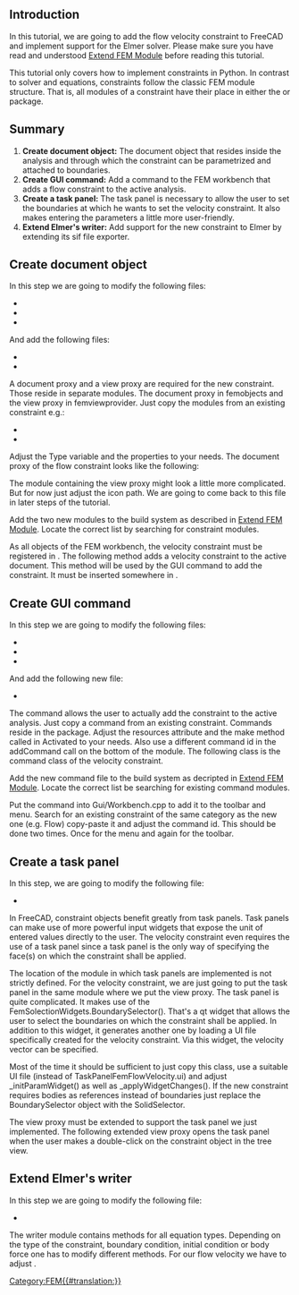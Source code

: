 <languages/>

{{TutorialInfo
|Topic= Add FEM Constraint
|Level=
|Time=
|Author=[[User:M42kus|M42kus]]
|FCVersion=
|Files=
}}

== Introduction ==

In this tutorial, we are going to add the flow velocity constraint to FreeCAD and implement support for the Elmer solver. Please make sure you have read and understood [[Extend_FEM_Module|Extend FEM Module]] before reading this tutorial.

This tutorial only covers how to implement constraints in Python. In contrast to solver and equations, constraints follow the classic FEM module structure. That is, all modules of a constraint have their place in either the {{Incode|femobjects}} or {{Incode|femviewprovider}} package.

== Summary ==

# '''Create document object:''' The document object that resides inside the analysis and through which the constraint can be parametrized and attached to boundaries.
# '''Create GUI command:''' Add a command to the FEM workbench that adds a flow constraint to the active analysis.
# '''Create a task panel:''' The task panel is necessary to allow the user to set the boundaries at which he wants to set the velocity constraint. It also makes entering the parameters a little more user-friendly.
# '''Extend Elmer's writer:''' Add support for the new constraint to Elmer by extending its sif file exporter.

== Create document object ==

In this step we are going to modify the following files:
* {{FileName|src/Mod/Fem/CMakeLists.txt}}
* {{FileName|src/Mod/Fem/App/CMakeLists.txt}}
* {{FileName|src/Mod/Fem/ObjectsFem.py}}

And add the following files:
* {{FileName|src/Mod/Fem/femobjects/constraint_flowvelocity.py}}
* {{FileName|src/Mod/Fem/femviewprovider/view_constraint_flowvelocity.py}}

A document proxy and a view proxy are required for the new constraint. Those reside in separate modules. The document proxy in femobjects and the view proxy in femviewprovider. Just copy the modules from an existing constraint e.g.:
* {{FileName|femobjects/constraint_selfweight.py}}
* {{FileName|femviewprovider/view_constraint_selfweight.py}}

Adjust the Type variable and the properties to your needs. The document proxy of the flow constraint looks like the following:

{{Code|code=
class Proxy(FemConstraint.Proxy):
    Type = "Fem::ConstraintFlowVelocity"
    def __init__(self, obj):
        super(Proxy, self).__init__(obj)
        obj.addProperty(
            "App::PropertyFloat", "VelocityX",
            "Parameter", "Body heat flux")
        obj.addProperty(
            "App::PropertyBool", "VelocityXEnabled",
            "Parameter", "Body heat flux")
        obj.addProperty(
            "App::PropertyFloat", "VelocityY",
            "Parameter", "Body heat flux")
        obj.addProperty(
            "App::PropertyBool", "VelocityYEnabled",
            "Parameter", "Body heat flux")
        obj.addProperty(
            "App::PropertyFloat", "VelocityZ",
            "Parameter", "Body heat flux")
        obj.addProperty(
            "App::PropertyBool", "VelocityZEnabled",
            "Parameter", "Body heat flux")
        obj.addProperty(
            "App::PropertyBool", "NormalToBoundary",
            "Parameter", "Body heat flux")
}}

The module containing the view proxy might look a little more complicated. But for now just adjust the icon path. We are going to come back to this file in later steps of the tutorial.

{{Code|code=
class ViewProxy(FemConstraint.ViewProxy):
    def getIcon(self):
        return ":/icons/fem-constraint-flow-velocity.svg"
}}

Add the two new modules to the build system as described in [https://www.freecadweb.org/wiki/Extend_FEM_Module Extend FEM Module]. Locate the correct list by searching for constraint modules.

As all objects of the FEM workbench, the velocity constraint must be registered in {{Incode|ObjectsFem.py}}. The following method adds a velocity constraint to the active document. This method will be used by the GUI command to add the constraint. It must be inserted somewhere in {{Incode|ObjectsFem.py}}.

{{Code|code=
def makeConstraintFlowVelocity(name="FlowVelocity"):
    obj = FreeCAD.ActiveDocument.addObject("Fem::ConstraintPython", name)
    import femobjects.constraint_flowvelocity
    femobjects.constraint_flowvelocity.Proxy(obj)
    if FreeCAD.GuiUp:
        import femviewprovider.view_constraint_flowvelocity
        femviewprovider.view_constraint_flowvelocity.ViewProxy(obj.ViewObject)
    return obj
}}

== Create GUI command ==

In this step we are going to modify the following files:
* {{FileName|src/Mod/Fem/CMakeLists.txt}}
* {{FileName|src/Mod/Fem/App/CMakeLists.txt}}
* {{FileName|src/Mod/Fem/Gui/Workbench.cpp}}

And add the following new file:
* {{FileName|src/Mod/Fem/femobjects/constraint_flowvelocity.py}}

The command allows the user to actually add the constraint to the active analysis. Just copy a command from an existing constraint. Commands reside in the {{Incode|femviewprovider}} package. Adjust the resources attribute and the make method called in Activated to your needs. Also use a different command id in the addCommand call on the bottom of the module. The following class is the command class of the velocity constraint.

{{Code|code=
class Command(FemCommands.FemCommands):

    def __init__(self):
        super(Command, self).__init__()
        self.resources = {
            'Pixmap': 'fem-constraint-flow-velocity',
            'MenuText': QtCore.QT_TRANSLATE_NOOP(
                "FEM_ConstraintFlowVelocity",
                "Constraint Velocity"),
            'ToolTip': QtCore.QT_TRANSLATE_NOOP(
                "FEM_ConstraintFlowVelocity",
                "Creates a FEM constraint body heat flux")}
        self.is_active = 'with_analysis'

    def Activated(self):
        App.ActiveDocument.openTransaction(
            "Create FemConstraintFlowVelocity")
        Gui.addModule("ObjectsFem")
        Gui.doCommand(
            "FemGui.getActiveAnalysis().Member += "
            "[ObjectsFem.makeConstraintFlowVelocity()]")

Gui.addCommand('FEM_AddConstraintFlowVelocity', Command())
}}

Add the new command file to the build system as decripted in [https://www.freecadweb.org/wiki/Extend_FEM_Module Extend FEM Module]. Locate the correct list be searching for existing command modules.

Put the command into Gui/Workbench.cpp to add it to the toolbar and menu. Search for an existing constraint of the same category as the new one (e.g. Flow) copy-paste it and adjust the command id. This should be done two times. Once for the menu and again for the toolbar.

== Create a task panel ==

In this step, we are going to modify the following file:
* {{FileName|src/Mod/Fem/femviewprovider/view_constraint_flowvelocity.py}}

In FreeCAD, constraint objects benefit greatly from task panels. Task panels can make use of more powerful input widgets that expose the unit of entered values directly to the user. The velocity constraint even requires the use of a task panel since a task panel is the only way of specifying the face(s) on which the constraint shall be applied.

The location of the module in which task panels are implemented is not strictly defined. For the velocity constraint, we are just going to put the task panel in the same module where we put the view proxy. The task panel is quite complicated. It makes use of the FemSolectionWidgets.BoundarySelector(). That's a qt widget that allows the user to select the boundaries on which the constraint shall be applied. In addition to this widget, it generates another one by loading a UI file specifically created for the velocity constraint. Via this widget, the velocity vector can be specified.

Most of the time it should be sufficient to just copy this class, use a suitable UI file (instead of TaskPanelFemFlowVelocity.ui) and adjust _initParamWidget() as well as _applyWidgetChanges(). If the new constraint requires bodies as references instead of boundaries just replace the BoundarySelector object with the SolidSelector.

{{Code|code=
class _TaskPanel(object):

    def __init__(self, obj):
        self._obj = obj
        self._refWidget = FemSelectionWidgets.BoundarySelector()
        # self._refWidget = FemSelectionWidgets.SolidSelector()
        self._refWidget.setReferences(obj.References)
        self._paramWidget = Gui.PySideUic.loadUi(
            App.getHomePath() + "Mod/Fem/femviewprovider/TaskPanelFemFlowVelocity.ui")
        self._initParamWidget()
        self.form = [self._refWidget, self._paramWidget]
        analysis = FemMisc.findAnalysisOfMember(obj)
        self._mesh = FemMisc.getSingleMember(analysis, "Fem::FemMeshObject")
        self._part = self._mesh.Part if self._mesh is not None else None
        self._partVisible = None
        self._meshVisible = None

    def open(self):
        if self._mesh is not None and self._part is not None:
            self._meshVisible = self._mesh.ViewObject.isVisible()
            self._partVisible = self._part.ViewObject.isVisible()
            self._mesh.ViewObject.hide()
            self._part.ViewObject.show()

    def reject(self):
        self._restoreVisibility()
        return True

    def accept(self):
        if self._obj.References != self._refWidget.references():
            self._obj.References = self._refWidget.references()
        self._applyWidgetChanges()
        self._obj.Document.recompute()
        self._restoreVisibility()
        return True

    def _restoreVisibility(self):
        if self._mesh is not None and self._part is not None:
            if self._meshVisible:
                self._mesh.ViewObject.show()
            else:
                self._mesh.ViewObject.hide()
            if self._partVisible:
                self._part.ViewObject.show()
            else:
                self._part.ViewObject.hide()

    def _initParamWidget(self):
        unit = "m/s"
        self._paramWidget.velocityXTxt.setText(
            str(self._obj.VelocityX) + unit)
        self._paramWidget.velocityYTxt.setText(
            str(self._obj.VelocityY) + unit)
        self._paramWidget.velocityZTxt.setText(
            str(self._obj.VelocityZ) + unit)
        self._paramWidget.velocityXBox.setChecked(
            not self._obj.VelocityXEnabled)
        self._paramWidget.velocityYBox.setChecked(
            not self._obj.VelocityYEnabled)
        self._paramWidget.velocityZBox.setChecked(
            not self._obj.VelocityZEnabled)
        self._paramWidget.normalBox.setChecked(
            self._obj.NormalToBoundary)

    def _applyWidgetChanges(self):
        unit = "m/s"
        self._obj.VelocityXEnabled = \
            not self._paramWidget.velocityXBox.isChecked()
        if self._obj.VelocityXEnabled:
            quantity = Units.Quantity(self._paramWidget.velocityXTxt.text())
            self._obj.VelocityX = float(quantity.getValueAs(unit))
        self._obj.VelocityYEnabled = \
            not self._paramWidget.velocityYBox.isChecked()
        if self._obj.VelocityYEnabled:
            quantity = Units.Quantity(self._paramWidget.velocityYTxt.text())
            self._obj.VelocityY = float(quantity.getValueAs(unit))
        self._obj.VelocityZEnabled = \
            not self._paramWidget.velocityZBox.isChecked()
        if self._obj.VelocityZEnabled:
            quantity = Units.Quantity(self._paramWidget.velocityZTxt.text())
            self._obj.VelocityZ = float(quantity.getValueAs(unit))
        self._obj.NormalToBoundary = self._paramWidget.normalBox.isChecked()
}}

The view proxy must be extended to support the task panel we just implemented. The following extended view proxy opens the task panel when the user makes a double-click on the constraint object in the tree view.

{{Code|code=
class ViewProxy(FemConstraint.ViewProxy):

    def getIcon(self):
        return ":/icons/fem-constraint-flow-velocity.svg"

    def setEdit(self, vobj, mode=0):
        task = _TaskPanel(vobj.Object)
        Gui.Control.showDialog(task)

    def unsetEdit(self, vobj, mode=0):
        Gui.Control.closeDialog()

    def doubleClicked(self, vobj):
        if Gui.Control.activeDialog():
            Gui.Control.closeDialog()
        Gui.ActiveDocument.setEdit(vobj.Object.Name)
        return True
}}

== Extend Elmer's writer ==

In this step we are going to modify the following file:
* {{FileName|src/Mod/Fem/femsolver/elmer/writer.py}}

The writer module contains methods for all equation types. Depending on the type of the constraint, boundary condition, initial condition or body force one has to modify different methods. For our flow velocity we have to adjust {{Incode|_handleFlowBndConditions(...)}}.

{{Code|code=
def _handleFlowBndConditions(self):
    for obj in self._getMember("Fem::ConstraintFlowVelocity"):
        if obj.References:
            for name in obj.References[0][1]:
                if obj.VelocityXEnabled:
                    velocity = getFromUi(obj.VelocityX, "m/s", "L/T")
                    self._boundary(name, "Velocity 1", velocity)
                if obj.VelocityYEnabled:
                    velocity = getFromUi(obj.VelocityY, "m/s", "L/T")
                    self._boundary(name, "Velocity 2", velocity)
                if obj.VelocityZEnabled:
                    velocity = getFromUi(obj.VelocityZ, "m/s", "L/T")
                    self._boundary(name, "Velocity 3", velocity)
                if obj.NormalToBoundary:
                    self._boundary(name, "Normal-Tangential Velocity", True)
            self._handled(obj)
}}


[[Category:FEM{{#translation:}}]]